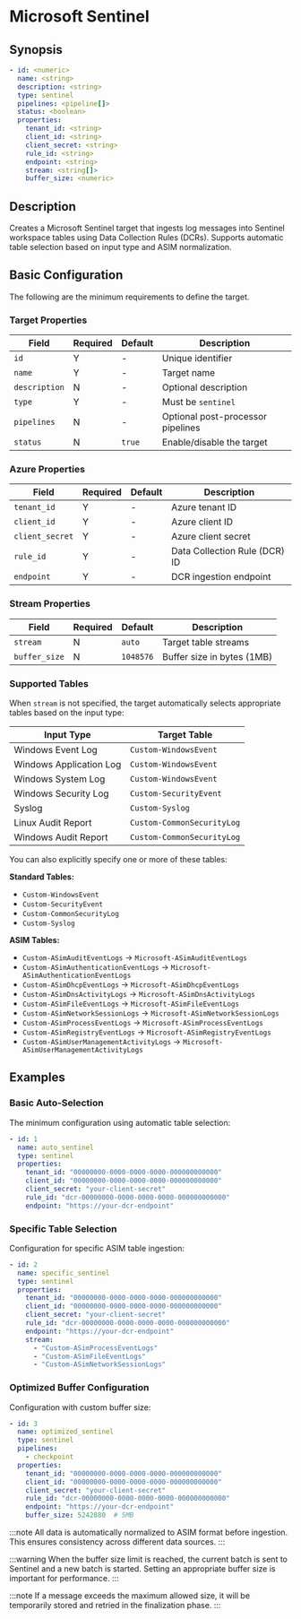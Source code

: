 # Microsoft Sentinel

## Synopsis

```yaml
- id: <numeric>
  name: <string>
  description: <string>
  type: sentinel
  pipelines: <pipeline[]>
  status: <boolean>
  properties:
    tenant_id: <string>
    client_id: <string>
    client_secret: <string>
    rule_id: <string>
    endpoint: <string>
    stream: <string[]>
    buffer_size: <numeric>
```

## Description

Creates a Microsoft Sentinel target that ingests log messages into Sentinel workspace tables using Data Collection Rules (DCRs). Supports automatic table selection based on input type and ASIM normalization.

## Basic Configuration

The following are the minimum requirements to define the target.

### Target Properties

|Field|Required|Default|Description|
|---|---|---|---|
|`id`|Y|-|Unique identifier|
|`name`|Y|-|Target name|
|`description`|N|-|Optional description|
|`type`|Y|-|Must be `sentinel`|
|`pipelines`|N|-|Optional post-processor pipelines|
|`status`|N|`true`|Enable/disable the target|

### Azure Properties

|Field|Required|Default|Description|
|---|---|---|---|
|`tenant_id`|Y|-|Azure tenant ID|
|`client_id`|Y|-|Azure client ID|
|`client_secret`|Y|-|Azure client secret|
|`rule_id`|Y|-|Data Collection Rule (DCR) ID|
|`endpoint`|Y|-|DCR ingestion endpoint|

### Stream Properties

|Field|Required|Default|Description|
|---|---|---|---|
|`stream`|N|`auto`|Target table streams|
|`buffer_size`|N|`1048576`|Buffer size in bytes (1MB)|

### Supported Tables

When `stream` is not specified, the target automatically selects appropriate tables based on the input type:

|Input Type|Target Table|
|---|---|
|Windows Event Log|`Custom-WindowsEvent`|
|Windows Application Log|`Custom-WindowsEvent`|
|Windows System Log|`Custom-WindowsEvent`|
|Windows Security Log|`Custom-SecurityEvent`|
|Syslog|`Custom-Syslog`|
|Linux Audit Report|`Custom-CommonSecurityLog`|
|Windows Audit Report|`Custom-CommonSecurityLog`|

You can also explicitly specify one or more of these tables:

**Standard Tables:**
- `Custom-WindowsEvent`
- `Custom-SecurityEvent`
- `Custom-CommonSecurityLog`
- `Custom-Syslog`

**ASIM Tables:**
- `Custom-ASimAuditEventLogs` → `Microsoft-ASimAuditEventLogs`
- `Custom-ASimAuthenticationEventLogs` → `Microsoft-ASimAuthenticationEventLogs`
- `Custom-ASimDhcpEventLogs` → `Microsoft-ASimDhcpEventLogs`
- `Custom-ASimDnsActivityLogs` → `Microsoft-ASimDnsActivityLogs`
- `Custom-ASimFileEventLogs` → `Microsoft-ASimFileEventLogs`
- `Custom-ASimNetworkSessionLogs` → `Microsoft-ASimNetworkSessionLogs`
- `Custom-ASimProcessEventLogs` → `Microsoft-ASimProcessEventLogs`
- `Custom-ASimRegistryEventLogs` → `Microsoft-ASimRegistryEventLogs`
- `Custom-ASimUserManagementActivityLogs` → `Microsoft-ASimUserManagementActivityLogs`

## Examples

### Basic Auto-Selection

The minimum configuration using automatic table selection:

```yaml
- id: 1
  name: auto_sentinel
  type: sentinel
  properties:
    tenant_id: "00000000-0000-0000-0000-000000000000"
    client_id: "00000000-0000-0000-0000-000000000000"
    client_secret: "your-client-secret"
    rule_id: "dcr-00000000-0000-0000-0000-000000000000"
    endpoint: "https://your-dcr-endpoint"
```

### Specific Table Selection

Configuration for specific ASIM table ingestion:

```yaml
- id: 2
  name: specific_sentinel
  type: sentinel
  properties:
    tenant_id: "00000000-0000-0000-0000-000000000000"
    client_id: "00000000-0000-0000-0000-000000000000"
    client_secret: "your-client-secret"
    rule_id: "dcr-00000000-0000-0000-0000-000000000000"
    endpoint: "https://your-dcr-endpoint"
    stream:
      - "Custom-ASimProcessEventLogs"
      - "Custom-ASimFileEventLogs"
      - "Custom-ASimNetworkSessionLogs"
```

### Optimized Buffer Configuration

Configuration with custom buffer size:

```yaml
- id: 3
  name: optimized_sentinel
  type: sentinel
  pipelines:
    - checkpoint
  properties:
    tenant_id: "00000000-0000-0000-0000-000000000000"
    client_id: "00000000-0000-0000-0000-000000000000"
    client_secret: "your-client-secret"
    rule_id: "dcr-00000000-0000-0000-0000-000000000000"
    endpoint: "https://your-dcr-endpoint"
    buffer_size: 5242880  # 5MB
```

:::note
All data is automatically normalized to ASIM format before ingestion. This ensures consistency across different data sources.
:::

:::warning
When the buffer size limit is reached, the current batch is sent to Sentinel and a new batch is started. Setting an appropriate buffer size is important for performance.
:::

:::note
If a message exceeds the maximum allowed size, it will be temporarily stored and retried in the finalization phase.
:::